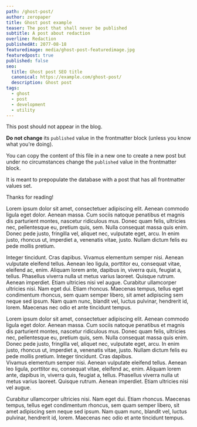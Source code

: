 ```yaml
---
path: /ghost-post/
author: zeropaper
title: Ghost post example
teaser: The post that shall never be published
subtitle: A post about redaction
overline: Redaction
publishedAt: 2077-08-18
featuredimage: media/ghost-post-featuredimage.jpg
featuredpost: true
published: false
seo:
  title: Ghost post SEO title
  canonical: https://example.com/ghost-post/
  description: Ghost post
tags:
  - ghost
  - post
  - development
  - utility
---
```


This post should not appear in the blog.

**Do not change** its `published` value in the frontmatter block (unless you
know what you're doing).

You can copy the content of this file in a new one to create a new post but
under no circumstances change the `published` value in the frontmatter block.

It is meant to prepopulate the database with a post that has all frontmatter
values set.

Thanks for reading!

Lorem ipsum dolor sit amet, consectetuer adipiscing elit. Aenean commodo ligula
eget dolor. Aenean massa. Cum sociis natoque penatibus et magnis dis parturient
montes, nascetur ridiculous mus. Donec quam felis, ultricies nec, pellentesque
eu, pretium quis, sem. Nulla consequat massa quis enim. Donec pede justo,
fringilla vel, aliquet nec, vulputate eget, arcu. In enim justo, rhoncus ut,
imperdiet a, venenatis vitae, justo. Nullam dictum felis eu pede mollis pretium.

Integer tincidunt. Cras dapibus. Vivamus elementum semper nisi. Aenean vulputate
eleifend tellus. Aenean leo ligula, porttitor eu, consequat vitae, eleifend ac,
enim. Aliquam lorem ante, dapibus in, viverra quis, feugiat a, tellus. Phasellus
viverra nulla ut metus varius laoreet. Quisque rutrum. Aenean imperdiet. Etiam
ultricies nisi vel augue. Curabitur ullamcorper ultricies nisi. Nam eget dui.
Etiam rhoncus. Maecenas tempus, tellus eget condimentum rhoncus, sem quam semper
libero, sit amet adipiscing sem neque sed ipsum. Nam quam nunc, blandit vel,
luctus pulvinar, hendrerit id, lorem. Maecenas nec odio et ante tincidunt
tempus.

Lorem ipsum dolor sit amet, consectetuer adipiscing elit. Aenean commodo ligula
eget dolor. Aenean massa. Cum sociis natoque penatibus et magnis dis parturient
montes, nascetur ridiculous mus. Donec quam felis, ultricies nec, pellentesque
eu, pretium quis, sem. Nulla consequat massa quis enim. Donec pede justo,
fringilla vel, aliquet nec, vulputate eget, arcu. In enim justo, rhoncus ut,
imperdiet a, venenatis vitae, justo. Nullam dictum felis eu pede mollis pretium.
Integer tincidunt. Cras dapibus.  
Vivamus elementum semper nisi. Aenean vulputate eleifend tellus. Aenean leo
ligula, porttitor eu, consequat vitae, eleifend ac, enim. Aliquam lorem ante,
dapibus in, viverra quis, feugiat a, tellus. Phasellus viverra nulla ut metus
varius laoreet. Quisque rutrum. Aenean imperdiet. Etiam ultricies nisi vel
augue.

Curabitur ullamcorper ultricies nisi. Nam eget dui. Etiam rhoncus. Maecenas
tempus, tellus eget condimentum rhoncus, sem quam semper libero, sit amet
adipiscing sem neque sed ipsum. Nam quam nunc, blandit vel, luctus pulvinar,
hendrerit id, lorem. Maecenas nec odio et ante tincidunt tempus.
